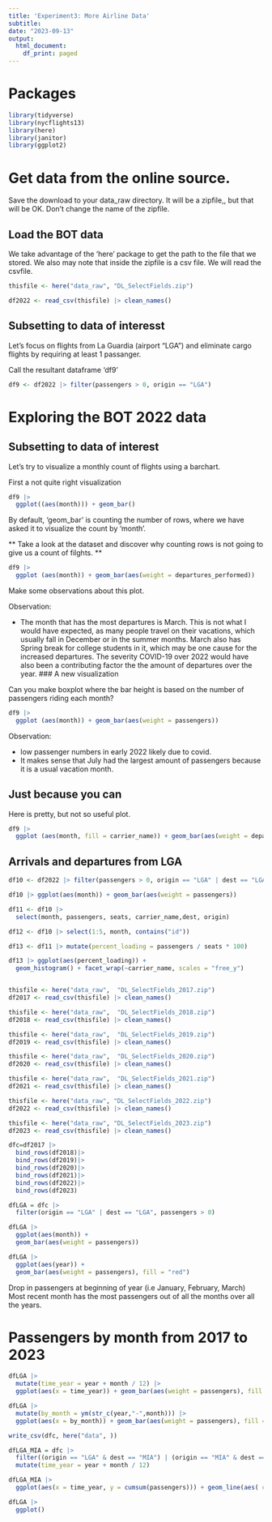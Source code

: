 ```yaml
---
title: 'Experiment3: More Airline Data'
subtitle: 
date: "2023-09-13"
output:
  html_document:
    df_print: paged
---
```


# Packages

```r
library(tidyverse)
library(nycflights13)
library(here)
library(janitor)
library(ggplot2)

```

# Get data from the online source.

Save the download to your data_raw directory. It will be a zipfile,, but that will be OK. 
Don't change the name of the zipfile. 

## Load the BOT data 

We take advantage of the 'here' package to get the path to the file that we stored. We also may note that inside the zipfile is a csv file. We will read the csvfile. 

```r
thisfile <- here("data_raw", "DL_SelectFields.zip")

df2022 <- read_csv(thisfile) |> clean_names()
```
## Subsetting to data of interesst

Let's focus on flights from La Guardia (airport "LGA") and eliminate cargo flights by requiring at least 1 passanger.

Call the resultant dataframe 'df9'

```r
df9 <- df2022 |> filter(passengers > 0, origin == "LGA")
```

# Exploring the BOT 2022 data

## Subsetting to data of interest

Let's try to visualize a monthly count of flights using a barchart.

First a not quite right visualization 

```r
df9 |>
  ggplot((aes(month))) + geom_bar()
```

By default, 'geom_bar' is counting the number of rows, where we have asked it to visualize the count by 'month'.

** Take a look at the dataset and discover why counting rows is not going to give us a count of filghts. ** 
```r
df9 |>
  ggplot (aes(month)) + geom_bar(aes(weight = departures_performed))

```
Make some observations about this plot.

Observation: 

- The month that has the most departures is March. This is not what I would have expected, as many people travel on their vacations, which usually fall in December or in the summer months. March also has Spring break for college students in it, which may be one cause for the increased departures. The severity COVID-19 over 2022 would have also been a contributing factor the the amount of departures over the year. 
### A new visualization  

Can you make  boxplot where the bar height is based on the number of passengers riding each month?
```r
df9 |>
  ggplot (aes(month)) + geom_bar(aes(weight = passengers))
```
Observation:

- low passenger numbers in early 2022 likely due to covid. 
- It makes sense that July had the largest amount of passengers because it is a usual vacation month. 


## Just because you can

Here is pretty, but not so useful plot.

```r
df9 |>
  ggplot (aes(month, fill = carrier_name)) + geom_bar(aes(weight = departures_performed))
```
## Arrivals and departures from LGA

```r
df10 <- df2022 |> filter(passengers > 0, origin == "LGA" | dest == "LGA")

df10 |> ggplot(aes(month)) + geom_bar(aes(weight = passengers))
```
```r
df11 <- df10 |>
  select(month, passengers, seats, carrier_name,dest, origin)
```

```r
df12 <- df10 |> select(1:5, month, contains("id"))
```

```r
df13 <- df11 |> mutate(percent_loading = passengers / seats * 100)

df13 |> ggplot(aes(percent_loading)) + 
  geom_histogram() + facet_wrap(~carrier_name, scales = "free_y")
```
```r
```


```r
thisfile <- here("data_raw",  "DL_SelectFields_2017.zip")
df2017 <- read_csv(thisfile) |> clean_names()

thisfile <- here("data_raw",  "DL_SelectFields_2018.zip")
df2018 <- read_csv(thisfile) |> clean_names()

thisfile <- here("data_raw",  "DL_SelectFields_2019.zip")
df2019 <- read_csv(thisfile) |> clean_names()

thisfile <- here("data_raw",  "DL_SelectFields_2020.zip")
df2020 <- read_csv(thisfile) |> clean_names()

thisfile <- here("data_raw",  "DL_SelectFields_2021.zip")
df2021 <- read_csv(thisfile) |> clean_names()

thisfile <- here("data_raw", "DL_SelectFields_2022.zip")
df2022 <- read_csv(thisfile) |> clean_names()

thisfile <- here("data_raw", "DL_SelectFields_2023.zip")
df2023 <- read_csv(thisfile) |> clean_names()

```

```r
dfc=df2017 |>
  bind_rows(df2018)|>
  bind_rows(df2019)|>
  bind_rows(df2020)|>
  bind_rows(df2021)|>
  bind_rows(df2022)|>
  bind_rows(df2023)

```

```r
dfLGA = dfc |>
  filter(origin == "LGA" | dest == "LGA", passengers > 0)

dfLGA |>
  ggplot(aes(month)) +
  geom_bar(aes(weight = passengers)) 
```

```r
dfLGA |>
  ggplot(aes(year)) +
  geom_bar(aes(weight = passengers), fill = "red")
```
Drop in passengers at beginning of year (i.e January, February, March)
Most recent month has the most passengers out of all the months over all the years. 

# Passengers by month from 2017 to 2023
```r
dfLGA |> 
  mutate(time_year = year + month / 12) |>
  ggplot(aes(x = time_year)) + geom_bar(aes(weight = passengers), fill = "purple") 

```

```r
dfLGA |> 
  mutate(by_month = ym(str_c(year,"-",month))) |>
  ggplot(aes(x = by_month)) + geom_bar(aes(weight = passengers), fill = "purple") 

```


```r
write_csv(dfc, here("data", ))
```

```r
dfLGA_MIA = dfc |>
  filter((origin == "LGA" & dest == "MIA") | (origin == "MIA" & dest == "LGA") , passengers > 0) |>
  mutate(time_year = year + month / 12)

dfLGA_MIA |>
  ggplot(aes(x = time_year, y = cumsum(passengers))) + geom_line(aes( color = dest), position = 'dodge')

```

```r
dfLGA |>
  ggplot()
```

